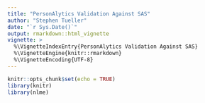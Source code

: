 ---
title: "PersonAlytics Validation Against SAS"
author: "Stephen Tueller"
date: "`r Sys.Date()`"
output: rmarkdown::html_vignette
vignette: >
  %\VignetteIndexEntry{PersonAlytics Validation Against SAS}
  %\VignetteEngine{knitr::rmarkdown}
  %\VignetteEncoding{UTF-8}
---

```{r setup, include=FALSE}
knitr::opts_chunk$set(echo = TRUE)
library(knitr)
library(nlme)
```

<!--

## Introduction
and to validate, where possible, PersonAlytics output against SAS (not all models available in PersonAlytics can be fit in SAS)

#### Single Subject Test

```{r, warning=FALSE}
t1palytic <- Palytic$new(data = OvaryICT, ids='Mare', dv='follicles',
                    time='Time', phase='Phase')
t1palytic.mare1 <- t1palytic$lme(t1palytic$data$Mare==1)
summary(t1palytic.mare1)$tTable
```

### Single Subject Test


```{r, warning=FALSE}
t1palytic.mare1 <- t1palytic$lme(t1palytic$data$Mare==1)
summary(t1palytic.mare1)$tTable
```


-->
